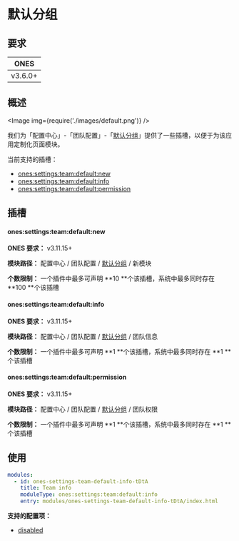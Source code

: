 
# 默认分组

## 要求

|  ONES   |
| :-----: |
| v3.6.0+ |

## 概述

<Image img={require('./images/default.png')} />

我们为「配置中心」-「团队配置」-「[默认分组](../../index.mdx#slot-hierarchy)」提供了一些插槽，以便于为该应用定制化页面模块。

当前支持的插槽：

- [ones:settings:team:default:new](#onessettingsteamdefaultnew)
- [ones:settings:team:default:info](#onessettingsteamdefaultinfo)
- [ones:settings:team:default:permission](#onessettingsteamdefaultpermission)

## 插槽

#### ones:settings:team:default:new

**ONES 要求：** v3.11.15+

**模块路径：** 配置中心 / 团队配置 / [默认分组](../../index.mdx#slot-hierarchy) / 新模块

**个数限制：** 一个插件中最多可声明 **10 **个该插槽，系统中最多同时存在 **100 **个该插槽

#### ones:settings:team:default:info

**ONES 要求：** v3.11.15+

**模块路径：** 配置中心 / 团队配置 / [默认分组](../../index.mdx#slot-hierarchy) / 团队信息

**个数限制：** 一个插件中最多可声明 **1 **个该插槽，系统中最多同时存在 **1 **个该插槽

#### ones:settings:team:default:permission

**ONES 要求：** v3.11.15+

**模块路径：** 配置中心 / 团队配置 / [默认分组](../../index.mdx#slot-hierarchy) / 团队权限

**个数限制：** 一个插件中最多可声明 **1 **个该插槽，系统中最多同时存在 **1 **个该插槽

## 使用

```yaml
modules:
  - id: ones-settings-team-default-info-tDtA
    title: Team info
    moduleType: ones:settings:team:default:info
    entry: modules/ones-settings-team-default-info-tDtA/index.html
```

**支持的配置项：**

- [disabled](../../../../../../reference/config/plugin.yaml#disabled)
